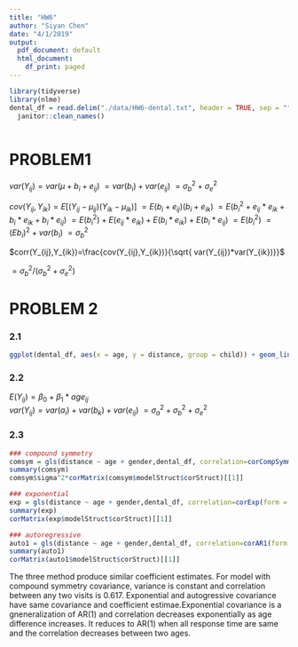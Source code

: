 ```yaml
---
title: "HW6"
author: "Siyan Chen"
date: "4/1/2019"
output:
  pdf_document: default
  html_document:
    df_print: paged
---
```


```r
library(tidyverse)
library(nlme)
dental_df = read.delim("./data/HW6-dental.txt", header = TRUE, sep = "") %>%
  janitor::clean_names()
  
```

# PROBLEM1

$var(Y_{ij})=var(\mu+b_i+e_{ij})$
$=var(b_i)+var(e_{ij})$
$={\sigma_b}^2+{\sigma_e}^2$

$cov(Y_{ij},Y_{ik}) = E[(Y_{ij}-\mu_{ij})(Y_{ik}-\mu_{ik})]$
$=E(b_i+e_{ij})(b_i+e_{ik})$
$=E({b_i}^2+e_{ij}*e_{ik}+b_i*e_{ik}+b_i*e_{ij})$
$=E({b_i}^2)+E(e_{ij}*e_{ik})+E(b_i*e_{ik})+E(b_i*e_{ij})$
$=E(b_i^2)$
$=(Eb_i)^2+var(b_i)$
$=\sigma_b^2$

$corr(Y_{ij},Y_{ik})=\frac{cov(Y_{ij},Y_{ik})}{\sqrt{ var(Y_{ij})*var(Y_{ik})}}$

$={\sigma_b}^2/({\sigma_b}^2+{\sigma_e}^2)$

# PROBLEM 2
### 2.1

```r
ggplot(dental_df, aes(x = age, y = distance, group = child)) + geom_line(aes(color = factor(gender))) 
```

### 2.2
$E(Y_{ij})=\beta_0+\beta_1*age_{ij}$\
$var(Y_{ij})=var(a_i)+var(b_k)+var(e_{ij})$
$={\sigma_a}^2+{\sigma_b}^2+{\sigma_e}^2$

### 2.3

```r
### compound symmetry
comsym = gls(distance ~ age + gender,dental_df, correlation=corCompSymm(form = ~ 1|child),weights=varIdent(form = ~ 1|age), method="REML")
summary(comsym)
comsym$sigma^2*corMatrix(comsym$modelStruct$corStruct)[[1]]
```


```r
### exponential
exp = gls(distance ~ age + gender,dental_df, correlation=corExp(form = ~ 1|child), method="REML")
summary(exp)
corMatrix(exp$modelStruct$corStruct)[[1]]
```


```r
### autoregressive
auto1 = gls(distance ~ age + gender,dental_df, correlation=corAR1(form = ~ 1|child), method="REML")
summary(auto1)
corMatrix(auto1$modelStruct$corStruct)[[1]]
```
The three method produce similar coefficient estimates. For model with compound symmetry covariance, variance is constant and correlation between any two visits is 0.617.
Exponential and autogressive covariance have same covariance and coefficient estimae.Exponential covariance is a gneneralization of AR(1) and correlation decreases exponentially as age difference increases. It reduces to AR(1) when all response time are same and the correlation decreases between two ages. 
